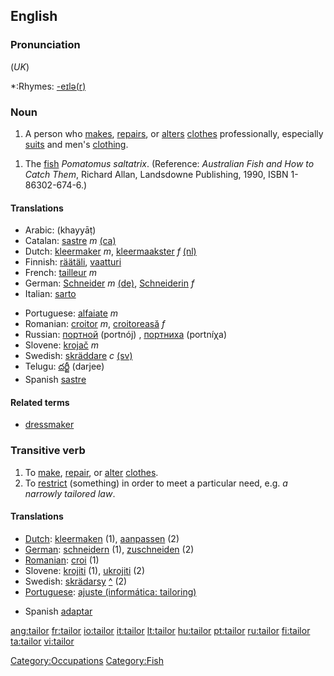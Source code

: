 {{wikipedia}}
==English==
===Pronunciation===
{{IPA|/ˈteɪlə/}} (''UK'')
*:Rhymes: [[Rhymes:English:-eɪlə(r)|-eɪlə(r)]]

===Noun===
{{en-noun}}

# A person who [[make]]s, [[repair]]s, or [[alter]]s [[clothes]] professionally, especially [[suit]]s and men's [[clothing]].
[[Category:Occupations]]

# The [[fish]] ''Pomatomus saltatrix''.  (Reference: ''Australian Fish and How to Catch Them'', Richard Allan, Landsdowne Publishing, 1990, ISBN 1-86302-674-6.)
[[Category:Fish]]

====Translations====
{{top}}
*Arabic: {{ARchar|[[خياط|خيّاط]]}} (khayyāṭ)
*Catalan: [[sastre]] ''m'' [[:ca:sastre|(ca)]]  
*Dutch: [[kleermaker]] ''m'', [[kleermaakster]] ''f'' [[:nl:kleermaker|(nl)]]
*Finnish: [[räätäli]], [[vaatturi]]
*French: [[tailleur]] ''m''
*German: [[Schneider]] ''m''  [[:de:Schneider|(de)]], [[Schneiderin]] ''f''
*Italian: [[sarto]]
{{mid}}
*Portuguese: [[alfaiate]] ''m''
*Romanian: [[croitor]] ''m'', [[croitoreasă]] ''f''
*Russian: [[портной]] (portnój) {{m}}, [[портниха]] (portníχa) {{f}}
*Slovene: [[krojač]] ''m''
*Swedish: [[skräddare]] ''c'' [[:sv:skräddare|(sv)]]
*Telugu: [[దర్జీ]] (darjee)
*Spanish [[sastre]]
{{bottom}}

====Related terms====
*[[dressmaker]]

===Transitive verb===

# To [[make]], [[repair]], or [[alter]] [[clothes]].
# To [[restrict]] (something) in order to meet a particular need, e.g. ''a narrowly tailored law''.

====Translations====
{{top}}
*[[Dutch]]: [[kleermaken]] (1), [[aanpassen]] (2)
*[[German]]: [[schneidern]] (1), [[zuschneiden]] (2)
*[[Romanian]]: [[croi]] (1)
*Slovene: [[krojiti]] (1), [[ukrojiti]] (2)
*Swedish: [[skrädarsy]] [[:sv:skräddarsy|^]] (2)
*[[Portuguese]]: [[ajuste (informática: tailoring)]]
{{mid}}
*Spanish [[adaptar]]
{{bottom}}

[[ang:tailor]]
[[fr:tailor]]
[[io:tailor]]
[[it:tailor]]
[[lt:tailor]]
[[hu:tailor]]
[[pt:tailor]]
[[ru:tailor]]
[[fi:tailor]]
[[ta:tailor]]
[[vi:tailor]]
